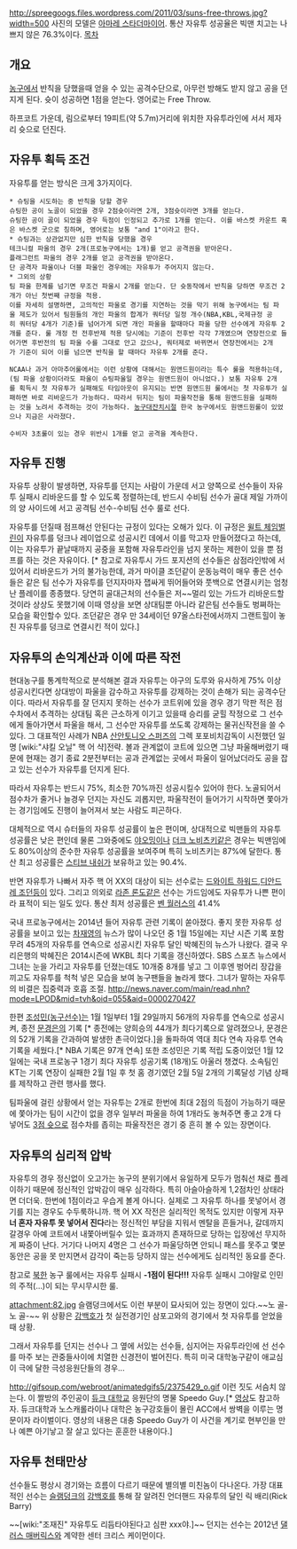 http://spreegoogs.files.wordpress.com/2011/03/suns-free-throws.jpg?width=500
사진의 모델은 [[아마레 스타더마이어]]. 통산 자유투 성공율은 빅맨 치고는 나쁘지 않은 76.3%이다.
[[목차]]
== 개요 ==
[[농구]]에서 반칙을 당했을때 얻을 수 있는 공격수단으로, 아무런 방해도 받지 않고 공을 던지게 된다. 슛이 성공하면 1점을 얻는다. 영어로는 Free Throw. 

하프코트 가운데, 림으로부터 19피트(약 5.7m)거리에 위치한 자유투라인에 서서 제자리 슛으로 던진다.
== 자유투 획득 조건 ==
자유투를 얻는 방식은 크게 3가지이다.

 * 슈팅을 시도하는 중 반칙을 당할 경우
 슈팅한 공이 노골이 되었을 경우 2점슛이라면 2개, 3점슛이라면 3개를 얻는다.
 슈팅한 공이 골이 되었을 경우 득점이 인정되고 추가로 1개를 얻는다. 이를 바스켓 카운트 혹은 바스켓 굿으로 칭하며, 영어로는 보통 "and 1"이라고 한다.
 * 슈팅과는 상관없지만 심한 반칙을 당했을 경우
 테크니컬 파울의 경우 2개(프로농구에서는 1개)를 얻고 공격권을 받아온다.
 플래그런트 파울의 경우 2개를 얻고 공격권을 받아온다.
 단 공격자 파울이나 더블 파울인 경우에는 자유투가 주어지지 않는다.
 * 그외의 상황
 팀 파울 한계를 넘기면 무조건 파울시 2개를 얻는다. 단 슛동작에서 반칙을 당하면 무조건 2개가 아닌 첫번째 규정을 적용.
 이를 자세히 설명하면, 고의적인 파울로 경기를 지연하는 것을 막기 위해 농구에서는 팀 파울 제도가 있어서 팀원들의 개인 파울의 합계가 쿼터당 일정 개수(NBA,KBL,국제규정 공히 쿼터당 4개가 기준)를 넘어가게 되면 개인 파울을 할때마다 파울 당한 선수에게 자유투 2개를 준다. 룰 개정 전 전후반제 적용 당시에는 기준이 전후반 각각 7개였으며 연장전으로 들어가면 후반전의 팀 파울 수를 그대로 안고 갔으나, 쿼터제로 바뀌면서 연장전에서는 2개가 기준이 되어 이를 넘으면 반칙을 할 때마다 자유투 2개를 준다.

 NCAA나 과거 아마추어룰에서는 이런 상황에 대해서는 원앤드원이라는 특수 룰을 적용하는데,(팀 파울 상황이더라도 파울이 슈팅파울일 경우는 원앤드원이 아니었다.) 보통 자유투 2개를 획득시 첫 자유투가 실패해도 타임아웃이 유지되는 반면 원앤드원 룰에서는 첫 자유투가 실패하면 바로 리바운드가 가능하다. 따라서 뒤지는 팀이 파울작전을 통해 원앤드원을 실패하는 것을 노려서 추격하는 것이 가능하다. [[농구대잔치]]시절 한국 농구에서도 원앤드원룰이 있었으나 지금은 사라졌다.

 수비자 3초룰이 있는 경우 위반시 1개를 얻고 공격을 계속한다.
== 자유투 진행 ==
자유투 상황이 발생하면, 자유투를 던지는 사람이 가운데 서고 양쪽으로 선수들이 자유투  실패시 리바운드를 할 수 있도록 정렬하는데, 반드시 수비팀 선수가 골대 제일 가까이의 양 사이드에 서고 공격팀 선수-수비팀 선수 룰로 선다.

자유투를 던질때 점프해선 안된다는 규정이 있다는 오해가 있다. 이 규정은 [[윌트 체임벌린]]이 자유투를 덩크나 레이업으로 성공시킨 데에서 이를 막고자 만들어졌다고 하는데, 이는 자유투가 끝날때까지 공중을 포함해 자유투라인을 넘지 못하는 제한이 있을 뿐 점프를 하는 것은 자유이다. [* 참고로 자유투시 가드 포지션의 선수들은 삼점라인밖에 서있어서 리바운드가 거의 불가능한데, 과거 마이클 조던같이 운동능력이 매우 좋은 선수들은 같은 팀 선수가 자유투를 던지자마자 잽싸게 뛰어들어와 풋백으로 연결시키는 엄청난 플레이를 종종했다. 당연히 골대근처의 선수들은 저~~멀리 있는 가드가 리바운드할것이라 상상도 못했기에 이때 영상을 보면 상대팀뿐 아니라 같은팀 선수들도 벙쪄하는 모습을 확인할수 있다. 조던같은 경우 만 34세이던 97올스타전에서까지 그랜트힐이 놓친 자유투를 덩크로 연결시킨 적이 있다.]
== 자유투의 손익계산과 이에 따른 작전 ==
현대농구를 통계학적으로 분석해본 결과 자유투는 야구의 도루와 유사하게 75% 이상 성공시킨다면 상대방이 파울을 감수하고 자유투를 강제하는 것이 손해가 되는 공격수단이다. 따라서 자유투를 잘 던지지 못하는 선수가 코트위에 있을 경우 경기 막판 적은 점수차에서 추격하는 상대팀 혹은 근소하게 이기고 있을때 승리를 굳힐 작정으로 그 선수에게 돌아가면서 파울을 해서, 그 선수만 자유투를 쏘도록 강제하는 물귀신작전을 쓸 수 있다. 그 대표적인 사례가 NBA [[산안토니오 스퍼즈]]의 그렉 포포비치감독이 시전했던 일명 [wiki:"샤킬 오닐" 핵 어 샥]전략. 볼과 관계없이 코트에 있으면 그냥 파울해버렸기 때문에 현재는 경기 종료 2분전부터는 공과 관계없는 곳에서 파울이 일어났더라도 공을 잡고 있는 선수가 자유투를 던지게 된다.

따라서 자유투는 반드시 75%, 최소한 70%까진 성공시킬수 있어야 한다. 노골되어서 점수차가 줄거나 늘경우 던지는 자신도 괴롭지만, 파울작전이 들어가기 시작하면 쫓아가는 경기임에도 진행이 늘어져서 보는 사람도 피곤하다.

대체적으로 역시 슈터들의 자유투 성공률이 높은 편이며, 상대적으로 빅맨들의 자유투 성공률은 낮은 편인데 물론 그와중에도 [[야오밍]]이나 [[더크 노비츠키]]같은 경우는 빅맨임에도 80%이상의 준수한 자유투 성공률을 보여주며 특히 노비츠키는 87%에 달한다. 통산 최고 성공률은 [[스티브 내쉬]]가 보유하고 있는 90.4%.

반면 자유투가 나빠서 자주 핵 어 XX의 대상이 되는 선수로는 [[드와이트 하워드]],[[디안드레 조던]]등이 있다. 그리고 의외로 [[라존 론도]]같은 선수는 가드임에도 자유투가 나쁜 편이라 표적이 되는 일도 있다. 통산 최저 성공률은 [[벤 월러스]]의 41.4%

국내 프로농구에서는 2014년 들어 자유투 관련 기록이 쏟아졌다.  좋지 못한 자유투 성공률을 보이고 있는 [[차재영]]의 뉴스가 많이 나오던 중 1월 15일에는 지난 시즌 기록 포함 무려 45개의 자유투를 연속으로 성공시킨 자유투 달인 박혜진의 뉴스가 나왔다.
결국 우리은행의 박혜진은 2014시즌에 WKBL 최다 기록을 갱신하였다. SBS 스포츠 뉴스에서 그녀는 눈을 가리고 자유투를 던졌는데도 10개중 8개를 넣고 그 이후엔 벙어리 장갑을 끼고도 자유투를 척척 넣은 모습을 보여 농구팬들을 놀라게 했다. 그녀가 말하는 자유투의 비결은 집중력과 호흡 조절.
http://news.naver.com/main/read.nhn?mode=LPOD&mid=tvh&oid=055&aid=0000270427

한편 [[조성민(농구선수)]]는 1월 1일부터 1월 29일까지 56개의 자유투를 연속으로 성공시켜, 종전 [[문경은]]의 기록 [* 종전에는 양희승의 44개가 최다기록으로 알려졌으나, 문경은의 52개 기록을 간과하여 발생한 촌극이었다.]을 돌파하여 역대 최다 연속 자유투 연속 기록을 세웠다.[* NBA 기록은 97개 연속] 또한 조성민은 기록 적립 도중이었던 1월 12일에는 국내 프로농구 1경기 최다 자유투 성공기록 (18개)도 아울러 챙겼다. 소속팀인 KT는 기록 연장이 실패한 2월 1일 후 첫 홈 경기였던 2월 5일 2개의 기록달성 기념 상패를 제작하고 관련 행사를 했다.

팀파울에 걸린 상황에서 얻는 자유투는 2개로 한번에 최대 2점의 득점이 가능하기 때문에 쫓아가는 팀이 시간이 없을 경우 일부러 파울을 하여 1개라도 놓쳐주면 좋고 2개 다 넣어도 [[3점 슛]]으로 점수차를 좁히는 파울작전은 경기 중 흔히 볼 수 있는 장면이다.

== 자유투의 심리적 압박 ==
자유투의 경우 정신없이 오고가는 농구의 분위기에서 유일하게 모두가 멈춰선 채로 플레이하기 때문에 정신적인 압박감이 매우 심각하다. 특히 아슬아슬하게 1,2점차인 상태라면 더더욱. 한번에 1점이라고 우습게 볼게 아니다. 실제로 그 자유투 하나를 못넣어서 경기를 지는 경우도 수두룩하니까. 핵 어 XX 작전은 실리적인 목적도 있지만 이렇게 자꾸 '''너 혼자 자유투 못 넣어서 진다'''라는 정신적인 부담을 지워서 멘탈을 흔들거나, 갈데까지 갈경우 아예 코트에서 내쫓아버릴수 있는 효과까지 존재하므로 당하는 입장에선 무지하게 짜증이 난다. 거기다 나머지 4명은 그 선수가 파울당하면 안되니 패스를 못주고 몇분동안은 공을 못 만지면서 감각이 죽는등 당하지 않는 선수에게도 심리적인 동요를 준다.

참고로 [[북한]] 농구 룰에서는 자유투 실패시 '''-1점이 된다!!!''' 자유투 실패시 그야말로 인민의 주적(…)이 되는 무시무시한 룰.

attachment:82.jpg
슬램덩크에서도 이런 부분이 묘사되어 있는 장면이 있다.~~노 골-노 골-~~ 위 상황은 [[강백호]]가 첫 실전경기인 삼포고와의 경기에서 첫 자유투를 얻었을때 상황.

그래서 자유투를 던지는 선수나 그 옆에 서있는 선수들, 심지어는 자유투라인에 선 선수를 마주 보는 관중들사이에 치열한 신경전이 벌어진다. 특히 미국 대학농구같이 애교심이 극에 달한 극성응원단들의 경우...

http://gifsoup.com/webroot/animatedgifs5/2375429_o.gif
이런 짓도 서슴치 않는다. 이 짤방의 주인공이 [[듀크 대학교]] 응원단의 명물 Speedo Guy.[* [http://www.youtube.com/watch?feature=player_embedded&v=8PEXG0mZKcw 영상]도 참고하자. 듀크대학과 노스캐롤라이나 대학은 농구강호들이 몰린 ACC에서 쌍벽을 이루는 명문이자 라이벌이다. 영상의 내용은 대충 Speedo Guy가 이 사건을 계기로 현부인을 만나 예쁜 아기낳고 잘 살고 있다는 훈훈한 내용이다.]
== 자유투 천태만상 ==
선수들도 평상시 경기와는 흐름이 다르기 때문에 별의별 미친놈이 다나온다. 가장 대표적인 선수는 [[슬램덩크]]의 [[강백호]]를 통해 잘 알려진 언더핸드 자유투의 달인 릭 배리(Rick Barry)

{{{#!html
<object width="480" height="390"><param name="movie" value="http://www.youtube.com/v/NKK_35zQA8E?fs=1&amp;hl=ko_KR"></param><param name="allowFullScreen" value="true"></param><param name="allowscriptaccess" value="always"></param><embed src="http://www.youtube.com/v/NKK_35zQA8E?fs=1&amp;hl=ko_KR" type="application/x-shockwave-flash" allowscriptaccess="always" allowfullscreen="true" width="480" height="390"></embed></object><br>릭 배리의 자유투 장면.<br>
<object width="480" height="390"><param name="movie" value="http://www.youtube.com/v/dNMOAOXFxQI?fs=1&amp;hl=ko_KR"></param><param name="allowFullScreen" value="true"></param><param name="allowscriptaccess" value="always"></param><embed src="http://www.youtube.com/v/dNMOAOXFxQI?fs=1&amp;hl=ko_KR" type="application/x-shockwave-flash" allowscriptaccess="always" allowfullscreen="true" width="480" height="390"></embed></object>
<br>NBA의 엽기 자유투. 던지는 선수는 (국내한정으로)"척장군"이라는 별명을 가지고 있는 척 헤이즈.
}}}

{{{#!html
<object width="480" height="390"><param name="movie" value="http://www.youtube.com/v/udfYNQJaImw?fs=1&hl=en_US"></param><param name="allowFullScreen" value="true"></param><param name="allowscriptaccess" value="always"></param><embed src="http://www.youtube.com/v/udfYNQJaImw?fs=1&hl=en_US" type="application/x-shockwave-flash" width="480" height="390" allowscriptaccess="always" allowfullscreen="true"></embed></object>
}}}
~~[wiki:"조재진" 자유투도 리듬타야된다고 심판 xxx야.]~~ 던지는 선수는 2012년 [[댈러스 매버릭스]]와 계약한 센터 크리스 케이먼이다.
